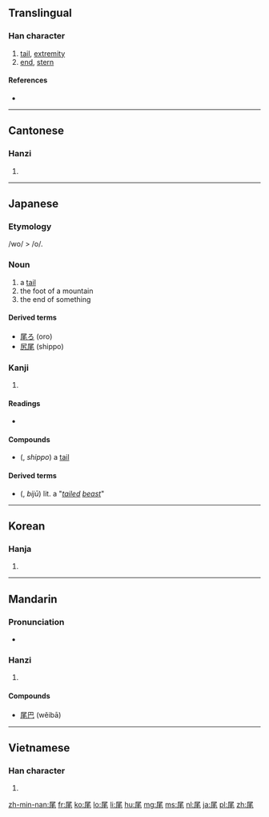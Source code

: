 ==Translingual==

===Han character===
{{Han char|rn=44|rad=尸|as=04|sn=7|four=7721<sub>4</sub>|canj=尸竹手山 (SHQU)|ids=⿸[[尸]][[毛]]}}

# [[tail]], [[extremity]]
# [[end]], [[stern]]

====References====
* {{Han ref|kx=0300.160|dkj=07650|dj=0596.120|hdz=20966.160|uh=5C3E|ud=23614|bh=A7C0|bd=42944}}

----

==Cantonese==

===Hanzi===
{{yue-hanzi|jyut=[[mei5]]|y=mei5}}

# {{defn|lang=yue|sort=尸04}}

----

==Japanese==

===Etymology===
/wo/ > /o/.

===Noun===
{{ja-noun|k|hira=お|hhira=を|rom=o}}

# a [[tail]]
# the foot of a mountain
# the end of something

====Derived terms====
* [[尾ろ]] (oro)
* [[尻尾]] (shippo)

===Kanji===
{{ja-kanji|grade=c|rs=尸04}}

# {{defn|lang=ja|sort=尸04}}

====Readings====
* {{ja-readings|on=[[び]] (bi)|kun=[[お]] (o)}}

====Compounds====
* {{l|ja|尻尾}} ({{l|ja|しっぽ}}, ''shippo'')  a [[tail]]

==== Derived terms ====
* {{l|ja|尾獣}} ({{l|ja|びじゅう}}, ''bijū'') lit. a "''[[tailed]] [[beast]]''"

----

==Korean==

===Hanja===
{{ko-hanja|hangeul=[[미]]|rv=mi|mr=mi}}

# {{defn|lang=ko|sort=尸04}}

----

==Mandarin==

===Pronunciation===
* {{audio|Zh-wei.ogg|Audio}}

===Hanzi===
{{cmn-hanzi|pin=[[wěi]] ([[wei3]])|wg=wei<sup>3</sup>}}

# {{defn|lang=cmn|sort=尸04}}

====Compounds====
* [[尾巴]] (wěibā)

----

==Vietnamese==

===Han character===
{{vi-hantu|[[vĩ]], [[vãi]], [[vả]], [[vã]], [[vải]]|rs=尸04}}

# {{defn|lang=vi|sort=尸04}}

[[zh-min-nan:尾]]
[[fr:尾]]
[[ko:尾]]
[[lo:尾]]
[[li:尾]]
[[hu:尾]]
[[mg:尾]]
[[ms:尾]]
[[nl:尾]]
[[ja:尾]]
[[pl:尾]]
[[zh:尾]]